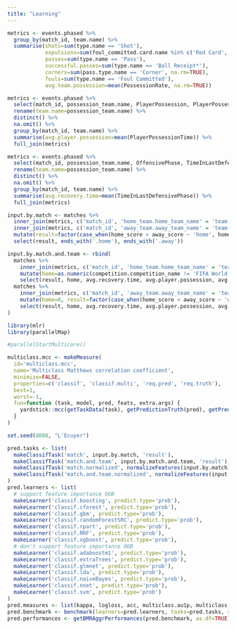 ```yaml
---
title: "Learning"
---
```


```r
metrics <- events.phased %>%
  group_by(match_id, team.name) %>%
  summarise(shots=sum(type.name == 'Shot'),
            expulsions=sum(foul_committed.card.name %in% c('Red Card', 'Second Yellow')) + sum(bad_behaviour.card.name %in% c('Red Card', 'Second Yellow')),
            passes=sum(type.name == 'Pass'),
            successful.passes=sum(type.name == 'Ball Receipt*'),
            corners=sum(pass.type.name == 'Corner', na.rm=TRUE),
            fouls=sum(type.name == 'Foul Committed'),
            avg.team.possession=mean(PossessionRate, na.rm=TRUE))

metrics <- events.phased %>%
  select(match_id, possession_team.name, PlayerPossession, PlayerPossessionTime) %>%
  rename(team.name=possession_team.name) %>%
  distinct() %>%
  na.omit() %>%
  group_by(match_id, team.name) %>%
  summarise(avg.player.possession=mean(PlayerPossessionTime)) %>%
  full_join(metrics)

metrics <- events.phased %>%
  select(match_id, possession_team.name, OffensivePhase, TimeInLastDefensivePhase) %>%
  rename(team.name=possession_team.name) %>%
  distinct() %>%
  na.omit() %>%
  group_by(match_id, team.name) %>%
  summarise(avg.recovery.time=mean(TimeInLastDefensivePhase)) %>%
  full_join(metrics)
```

```r
input.by.match <- matches %>%
  inner_join(metrics, c('match_id', 'home_team.home_team_name' = 'team.name')) %>%
  inner_join(metrics, c('match_id', 'away_team.away_team_name' = 'team.name'), suffix=c('.home', '.away')) %>%
  mutate(result=factor(case_when(home_score > away_score ~ 'home', home_score < away_score ~ 'away', TRUE ~ 'draw'))) %>%
  select(result, ends_with('.home'), ends_with('.away'))

input.by.match.and.team <- rbind(
  matches %>%
    inner_join(metrics, c('match_id', 'home_team.home_team_name' = 'team.name')) %>%
    mutate(home=as.numeric(competition.competition_name != 'FIFA World Cup'), result=factor(case_when(home_score > away_score ~ 'win', home_score < away_score ~ 'loss', TRUE ~ 'draw'))) %>%
    select(result, home, avg.recovery.time, avg.player.possession, avg.team.possession, shots, expulsions, passes, successful.passes, corners, fouls),
  matches %>%
    inner_join(metrics, c('match_id', 'away_team.away_team_name' = 'team.name')) %>%
    mutate(home=0, result=factor(case_when(home_score < away_score ~ 'win', home_score > away_score ~ 'loss', TRUE ~ 'draw'))) %>%
    select(result, home, avg.recovery.time, avg.player.possession, avg.team.possession, shots, expulsions, passes, successful.passes, corners, fouls)
)
```


```r
library(mlr)
library(parallelMap)

#parallelStartMulticore()

multiclass.mcc <- makeMeasure(
  id='multiclass.mcc',
  name='Multiclass Matthews correlation coefficient',
  minimize=FALSE,
  properties=c('classif', 'classif.multi', 'req.pred', 'req.truth'),
  best=1,
  worst=-1,
  fun=function (task, model, pred, feats, extra.args) {
    yardstick::mcc(getTaskData(task), getPredictionTruth(pred), getPredictionResponse(pred))$.estimate
  }
)
```

```r
set.seed(8080, "L'Ecuyer")

pred.tasks <- list(
  makeClassifTask('match', input.by.match, 'result'),
  makeClassifTask('match.and.team', input.by.match.and.team, 'result'),
  makeClassifTask('match.normalized', normalizeFeatures(input.by.match), 'result'),
  makeClassifTask('match.and.team.normalized', normalizeFeatures(input.by.match.and.team), 'result')
)
pred.learners <- list(
  # support feature importance OOB
  makeLearner('classif.boosting', predict.type='prob'),
  makeLearner('classif.cforest', predict.type='prob'),
  makeLearner('classif.gbm', predict.type='prob'),
  makeLearner('classif.randomForestSRC', predict.type='prob'),
  makeLearner('classif.rpart', predict.type='prob'),
  makeLearner('classif.RRF', predict.type='prob'),
  makeLearner('classif.xgboost', predict.type='prob'),
  # don't support feature importance OOB
  makeLearner('classif.adaboostm1', predict.type='prob'),
  makeLearner('classif.extraTrees', predict.type='prob'),
  makeLearner('classif.glmnet', predict.type='prob'),
  makeLearner('classif.lda', predict.type='prob'),
  makeLearner('classif.naiveBayes', predict.type='prob'),
  makeLearner('classif.nnet', predict.type='prob'),
  makeLearner('classif.svm', predict.type='prob')
)
pred.measures <- list(kappa, logloss, acc, multiclass.au1p, multiclass.au1u, multiclass.aunp, multiclass.aunu, multiclass.brier, multiclass.mcc)
pred.benchmark <- benchmark(learners=pred.learners, tasks=pred.tasks, resamplings=hout, measures=pred.measures, show.info=FALSE)
pred.performances <- getBMRAggrPerformances(pred.benchmark, as.df=TRUE)
```
